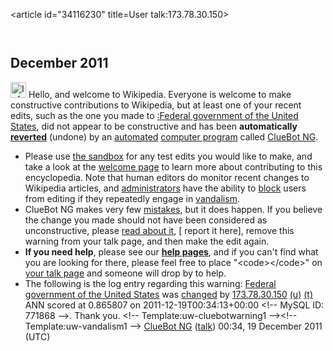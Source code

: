 <article id="34116230" title=User talk:173.78.30.150>
	<talkpage id="34116230" title="User talk:173.78.30.150">


== December 2011 ==
[[Image:Information.svg|left|25px|alt=|link=]] Hello, and welcome to Wikipedia. Everyone is welcome to make constructive contributions to Wikipedia, but at least one of your recent edits, such as the one you made to [[:Federal government of the United States]], did not appear to be constructive and has been '''automatically [[Help:Reverting|reverted]]''' (undone) by an [[automated]] [[computer program]] called [[User:ClueBot NG|ClueBot NG]]. 
* Please use [[Wikipedia:Sandbox|the sandbox]] for any test edits you would like to make, and take a look at the [[Wikipedia:Introduction|welcome page]] to learn more about contributing to this encyclopedia. Note that human editors do monitor recent changes to Wikipedia articles, and [[WP:ADMINS|administrators]] have the ability to [[WP:BLOCK|block]] users from editing if they repeatedly engage in [[WP:vandalism|vandalism]].
* ClueBot NG makes very few [[User:ClueBot NG#Information About False Positives|mistakes]], but it does happen. If you believe the change you made should not have been considered as unconstructive, please [[User:ClueBot NG#Information About False Positives|read about it]], [{{User:ClueBot NG/Warnings/FPReport|771868}} report it here], remove this warning from your talk page, and then make the edit again.
*'''If you need help''', please see our '''[[Help:Contents|help pages]]''', and if you can't find what you are looking for there, please feel free to place &quot;&lt;code&gt;{{tl|helpme}}&lt;/code&gt;&quot; on [[Special:MyTalk|your talk page]] and someone will drop by to help.
* The following is the log entry regarding this warning: [[Federal government of the United States]] was [http://en.wikipedia.org/w/index.php?title=Federal+government+of+the+United+States&amp;diff=466609152&amp;oldid=466597415 changed] by [[Special:Contributions/173.78.30.150|173.78.30.150]] [[User:173.78.30.150|(u)]] [[User talk:173.78.30.150|(t)]] ANN scored at 0.865807 on 2011-12-19T00:34:13+00:00 &lt;!-- MySQL ID: 771868 --&gt;. Thank you. &lt;!-- Template:uw-cluebotwarning1 --&gt;&lt;!-- Template:uw-vandalism1 --&gt; [[User:ClueBot NG|ClueBot NG]] ([[User talk:ClueBot NG|talk]]) 00:34, 19 December 2011 (UTC)
	</talkpage>
</article>
